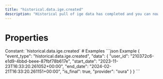 ```yaml
---
title: "historical.data.ige.created"
description: "Historical pull of ige data has completed and you can now pull data for this resource."
---
```

# Properties
<ResponseField name="event_type" type="const string" required="true">
Constant: `historical.data.ige.created`
</ResponseField>
<ResponseField name="data" type="HistoricalDataCreated" required="true">
<Expandable title="HistoricalDataCreated" defaultOpen="true">
<ResponseField name="user_id" type="string" required="true">
</ResponseField>
<ResponseField name="start_date" type="string" required="true">
</ResponseField>
<ResponseField name="end_date" type="string" required="true">
</ResponseField>
<ResponseField name="is_final" type="boolean" required="true">
</ResponseField>
<ResponseField name="provider" type="string" required="true">
</ResponseField>
</Expandable>
</ResponseField>
# Examples
<CodeGroup>
```json Example
{
  "event_type": "historical.data.ige.created",
  "data": {
    "user_id": "210372c6-e1d9-4bbd-beee-87fbf78b617e",
    "start_date": "2023-11-23T16:33:20.261052+00:00",
    "end_date": "2024-02-21T16:33:20.261151+00:00",
    "is_final": true,
    "provider": "oura"
  }
}
```
</CodeGroup>
